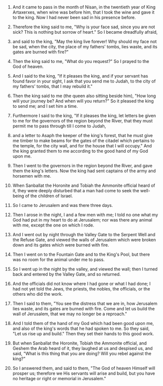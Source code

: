
1. And it came to pass in the month of Nisan, in the twentieth year of King Artaxerxes, when wine was before him, that I took the wine and gave it to the king. Now I had never been sad in his presence before.

2. Therefore the king said to me, "Why is your face sad, since you are not sick? This is nothing but sorrow of heart." So I became dreadfully afraid,

3. and said to the king, "May the king live forever! Why should my face not be sad, when the city, the place of my fathers' tombs, lies waste, and its gates are burned with fire?"

4. Then the king said to me, "What do you request?" So I prayed to the God of heaven.

5. And I said to the king, "If it pleases the king, and if your servant has found favor in your sight, I ask that you send me to Judah, to the city of my fathers' tombs, that I may rebuild it."

6. Then the king said to me (the queen also sitting beside him), "How long will your journey be? And when will you return?" So it pleased the king to send me; and I set him a time.

7. Furthermore I said to the king, "If it pleases the king, let letters be given to me for the governors of the region beyond the River, that they must permit me to pass through till I come to Judah,

8. and a letter to Asaph the keeper of the king's forest, that he must give me timber to make beams for the gates of the citadel which pertains to the temple, for the city wall, and for the house that I will occupy." And the king granted them to me according to the good hand of my God upon me.

9. Then I went to the governors in the region beyond the River, and gave them the king's letters. Now the king had sent captains of the army and horsemen with me.

10. When Sanballat the Horonite and Tobiah the Ammonite official heard of it, they were deeply disturbed that a man had come to seek the well-being of the children of Israel.

11. So I came to Jerusalem and was there three days.

12. Then I arose in the night, I and a few men with me; I told no one what my God had put in my heart to do at Jerusalem; nor was there any animal with me, except the one on which I rode.

13. And I went out by night through the Valley Gate to the Serpent Well and the Refuse Gate, and viewed the walls of Jerusalem which were broken down and its gates which were burned with fire.

14. Then I went on to the Fountain Gate and to the King's Pool, but there was no room for the animal under me to pass.

15. So I went up in the night by the valley, and viewed the wall; then I turned back and entered by the Valley Gate, and so returned.

16. And the officials did not know where I had gone or what I had done; I had not yet told the Jews, the priests, the nobles, the officials, or the others who did the work.

17. Then I said to them, "You see the distress that we are in, how Jerusalem lies waste, and its gates are burned with fire. Come and let us build the wall of Jerusalem, that we may no longer be a reproach."

18. And I told them of the hand of my God which had been good upon me, and also of the king's words that he had spoken to me. So they said, "Let us rise up and build." Then they set their hands to this good work.

19. But when Sanballat the Horonite, Tobiah the Ammonite official, and Geshem the Arab heard of it, they laughed at us and despised us, and said, "What is this thing that you are doing? Will you rebel against the king?"

20. So I answered them, and said to them, "The God of heaven Himself will prosper us; therefore we His servants will arise and build, but you have no heritage or right or memorial in Jerusalem."



